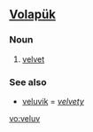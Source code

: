==[[Volapük]]==

===Noun===
{{infl|vo|noun}}

# [[velvet]]

===See also===
*[[veluvik]] = ''[[velvety]]''

[[vo:veluv]]